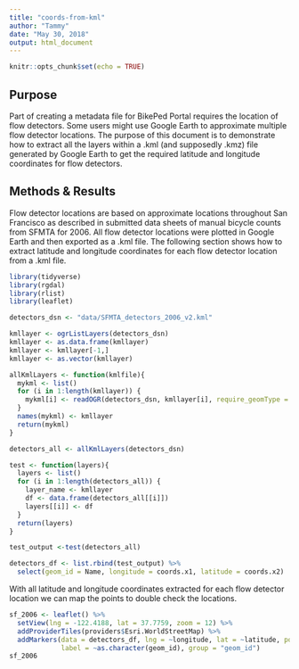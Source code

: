 ```yaml
---
title: "coords-from-kml"
author: "Tammy"
date: "May 30, 2018"
output: html_document
---
```


```r
knitr::opts_chunk$set(echo = TRUE)
```

## Purpose
Part of creating a metadata file for BikePed Portal requires the location of flow detectors. Some users might use Google Earth to approximate multiple flow detector locations. The purpose of this document is to demonstrate how to extract all the layers within a .kml (and supposedly .kmz) file generated by Google Earth to get the required latitude and longitude coordinates for flow detectors.

## Methods & Results
Flow detector locations are based on approximate locations throughout San Francisco as described in submitted data sheets of manual bicycle counts from SFMTA for 2006. All flow detector locations were plotted in Google Earth and then exported as a .kml file. The following section shows how to extract latitude and longitude coordinates for each flow detector location from a .kml file.

```r
library(tidyverse)
library(rgdal)
library(rlist)
library(leaflet)

detectors_dsn <- "data/SFMTA_detectors_2006_v2.kml"

kmllayer <- ogrListLayers(detectors_dsn)
kmllayer <- as.data.frame(kmllayer)
kmllayer <- kmllayer[-1,]
kmllayer <- as.vector(kmllayer)

allKmlLayers <- function(kmlfile){
  mykml <- list()
  for (i in 1:length(kmllayer)) {
    mykml[i] <- readOGR(detectors_dsn, kmllayer[i], require_geomType = "wkbPoint")
  }
  names(mykml) <- kmllayer
  return(mykml)
}

detectors_all <- allKmlLayers(detectors_dsn)

test <- function(layers){
  layers <- list()
  for (i in 1:length(detectors_all)) {
    layer_name <- kmllayer
    df <- data.frame(detectors_all[[i]])
    layers[[i]] <- df
  }
  return(layers)
}  

test_output <-test(detectors_all)

detectors_df <- list.rbind(test_output) %>%
  select(geom_id = Name, longitude = coords.x1, latitude = coords.x2)
```

With all latitude and longitude coordinates extracted for each flow detector location we can map the points to double check the locations.

```r
sf_2006 <- leaflet() %>%
  setView(lng = -122.4188, lat = 37.7759, zoom = 12) %>%
  addProviderTiles(providers$Esri.WorldStreetMap) %>%
  addMarkers(data = detectors_df, lng = ~longitude, lat = ~latitude, popup = ~as.character(geom_id),
             label = ~as.character(geom_id), group = "geom_id")
sf_2006
```

